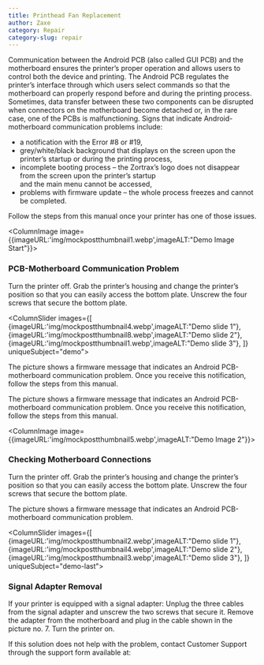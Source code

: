 ```yaml
---
title: Printhead Fan Replacement
author: Zaxe
category: Repair
category-slug: repair
---
```


Communication between the Android PCB (also called GUI PCB) and the motherboard ensures the printer’s proper operation and allows users to control both the device and printing.
The Android PCB regulates the printer’s interface through which users select commands so that the motherboard can properly respond before and during the printing process.
Sometimes, data transfer between these two components can be disrupted when connectors on the motherboard become detached or, in the rare case, one of the PCBs is malfunctioning.
Signs that indicate Android-motherboard communication problems include:

- a notification with the Error #8 or #19,
- grey/white/black background that displays on the screen upon the printer’s startup or during the printing process,
- incomplete booting process – the Zortrax’s logo does not disappear from the screen upon the printer’s startup <br/>and the main menu cannot be accessed,
- problems with firmware update – the whole process freezes and cannot be completed.

Follow the steps from this manual once your printer has one of those issues.

<ColumnImage image={{imageURL:'img/mockpostthumbnail1.webp',imageALT:"Demo Image Start"}}>

### PCB-Motherboard Communication Problem

Turn the printer off. Grab the printer’s housing and change the printer’s position so that you can easily access the bottom plate. Unscrew the four screws that secure the bottom plate.

</ColumnImage>

<ColumnSlider
  images={[
    {imageURL:'img/mockpostthumbnail4.webp',imageALT:"Demo slide 1"},
    {imageURL:'img/mockpostthumbnail8.webp',imageALT:"Demo slide 2"},
    {imageURL:'img/mockpostthumbnail1.webp',imageALT:"Demo slide 3"},
  ]} uniqueSubject="demo">

The picture shows a firmware message that indicates an Android PCB-motherboard communication problem. Once you receive this notification, follow the steps from this manual.

<AlertBox alertType="danger">

The picture shows a firmware message that indicates an Android PCB-motherboard communication problem. Once you receive this notification, follow the steps from this manual.

</AlertBox>
</ColumnSlider>

<ColumnImage image={{imageURL:'img/mockpostthumbnail5.webp',imageALT:"Demo Image 2"}}>

### Checking Motherboard Connections

Turn the printer off. Grab the printer’s housing and change the printer’s position so that you can easily access the bottom plate. Unscrew the four screws that secure the bottom plate.

<AlertBox alertType="info">

The picture shows a firmware message that indicates an Android PCB-motherboard communication problem.

</AlertBox>
</ColumnImage>

<ColumnSlider images={[
    {imageURL:'img/mockpostthumbnail2.webp',imageALT:"Demo slide 1"},
    {imageURL:'img/mockpostthumbnail4.webp',imageALT:"Demo slide 2"},
    {imageURL:'img/mockpostthumbnail3.webp',imageALT:"Demo slide 3"},
  ]} uniqueSubject="demo-last">

### Signal Adapter Removal

If your printer is equipped with a signal adapter:
Unplug the three cables from the signal adapter and unscrew the two screws that secure it. Remove the adapter from the motherboard and plug in the cable shown in the picture no. 7. Turn the printer on.

If this solution does not help with the problem, contact Customer Support through the support form available at:

</ColumnSlider>
